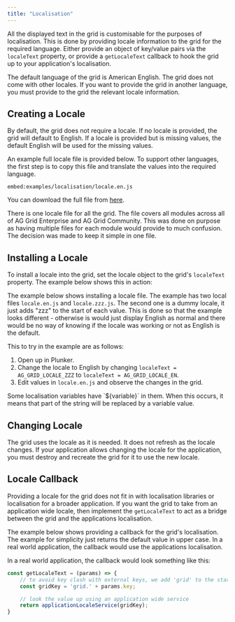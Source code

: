 ```yaml
---
title: "Localisation"
---
```


All the displayed text in the grid is customisable for the purposes of localisation. This is done by providing locale information to the grid for the required language. Either provide an object  of key/value pairs via the `localeText` property, or provide a `getLocaleText` callback to hook the grid up to your application's localisation.

<api-documentation source='grid-options/properties.json' section='localisation' config='{"overrideBottomMargin":"1rem"}'></api-documentation>

The default language of the grid is American English. The grid does not come with other locales. If you want to provide the grid in another language, you must provide to the grid the relevant  locale information.

## Creating a Locale

By default, the grid does not require a locale. If no locale is provided, the grid will default to English. If a locale is provided but is missing values, the default English will be used for the missing values.

An example full locale file is provided below. To support other languages, the first step is to copy this file and translate the values into the required language.

`embed:examples/localisation/locale.en.js`

You can download the full file from [here](../../examples/localisation/localisation/locale.en.js).

There is one locale file for all the grid. The file covers all modules across all of AG Grid Enterprise and AG Grid Community. This was done on purpose as having multiple files for each module would provide to much confusion. The decision was made to keep it simple in one file.
 
## Installing a Locale

To install a locale into the grid, set the locale object to the grid's `localeText` property. The example below shows this in action:

The example below shows installing a locale file. The example has two local files `locale.en.js` and `locale.zzz.js`. The second one is a dummy locale, it just adds "zzz" to the start of each value. This is done so that the example looks different - otherwise is would just display English as normal and there would be no way of knowing if the locale was working or not as English is the default.

This to try in the example are as follows:

1. Open up in Plunker.
1. Change the locale to English by changing `localeText = AG_GRID_LOCALE_ZZZ` to `localeText = AG_GRID_LOCALE_EN`.
1. Edit values in `locale.en.js` and observe the changes in the grid.

<GridExampleRunner title='Localisation' name='localisation' type='generated' options='{ "enterprise": true, "modules": ["clientside", "menu", "columnpanel", "filterpanel", "setfilter", "csv", "excel", "charts", "clipboard", "range", "rowgrouping", "multifilter", "sidebar", "statusbar"], "exampleHeight": 650 }'></GridExampleRunner>

<note>
Some localisation variables have `${variable}` in them. When this occurs, it means that part of the string will be replaced by a variable value.
</note>

## Changing Locale

The grid uses the locale as it is needed. It does not refresh as the locale changes. If your application allows changing the locale for the application, you must destroy and recreate the grid for it to use the new locale.

## Locale Callback

Providing a locale for the grid does not fit in with localisation libraries or localisation for a broader application. If you want the grid to take from an application wide locale, then implement the `getLocaleText` to act as a bridge between the grid and the applications localisation.

The example below shows providing a callback for the grid's localisation. The example for simplicity just returns the default value in upper case. In a real world application, the callback would use the applications localisation.

<GridExampleRunner title='Callback' name='callback' type='generated' options='{ "enterprise": true, "modules": ["clientside", "menu", "columnpanel", "filterpanel", "setfilter", "csv", "excel", "charts", "clipboard", "range", "rowgrouping", "multifilter", "sidebar", "statusbar"], "exampleHeight": 650 }'></GridExampleRunner>

In a real world application, the callback would look something like this:

```js
const getLocaleText = (params) => {
    // to avoid key clash with external keys, we add 'grid' to the start of each key.
    const gridKey = 'grid.' + params.key;

    // look the value up using an application wide service
    return applicationLocaleService(gridKey);
}
```